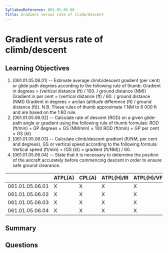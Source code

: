 ```yaml
---
SyllabusReference: 061.01.05.06
Title: Gradient versus rate of climb/descent
---
```


# Gradient versus rate of climb/descent

## Learning Objectives

1. [061.01.05.06.01] -- Estimate average climb/descent gradient (per cent) or
   glide path degrees according to the following rule of thumb: Gradient in
   degrees = (vertical distance (ft) / 100. / ground distance (NM)) Gradient in
   per cent = (vertical distance (ft) / 60. / ground distance (NM)) Gradient in
   degrees = arctan (altitude difference (ft) / ground distance (ft)). N.B.
   These rules of thumb approximate 1 NM to 6 000 ft and are based on the 1:60
   rule.
2. [061.01.05.06.02] -- Calculate rate of descent (ROD) on a given glide-path
   angle or gradient using the following rule of thumb formulae: ROD (ft/min) =
   GP degrees × GS (NM/min) × 100 ROD (ft/min) = GP per cent × GS (kt)
3. [061.01.05.06.03] -- Calculate climb/descent gradient (ft/NM, per cent and
   degrees), GS or vertical speed according to the following formula: Vertical
   speed (ft/min) = (GS (kt) × gradient (ft/NM)) / 60.
4. [061.01.05.06.04] -- State that it is necessary to determine the position of
   the aircraft accurately before commencing descent in order to ensure safe
   ground clearance.

|                 | ATPL(A) | CPL(A) | ATPL(H)/IR | ATPL(H)/VFR | CPL(H) | IR  | CBIR(A) |
| --------------- | ------- | ------ | ---------- | ----------- | ------ | --- | ------- |
| 061.01.05.06.01 | X       | X      | X          | X           | X      |     |         |
| 061.01.05.06.02 | X       | X      | X          | X           | X      |     |         |
| 061.01.05.06.03 | X       | X      | X          | X           | X      |     |         |
| 061.01.05.06.04 | X       | X      | X          | X           | X      |     |         |

## Summary

## Questions
